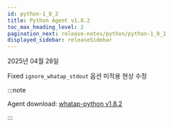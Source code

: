 ```yaml
---
id: python-1_8_2
title: Python Agent v1.8.2
toc_max_heading_level: 2
pagination_next: release-notes/python/python-1_8_1
displayed_sidebar: releaseSidebar
---
```


2025년 04월 28일

<Status priority='0'>Fixed</Status> `ignore_whatap_stdout` 옵션 미적용 현상 수정

:::note

Agent download: [whatap-python v1.8.2](https://pypi.org/project/whatap-python/1.8.2/)

:::